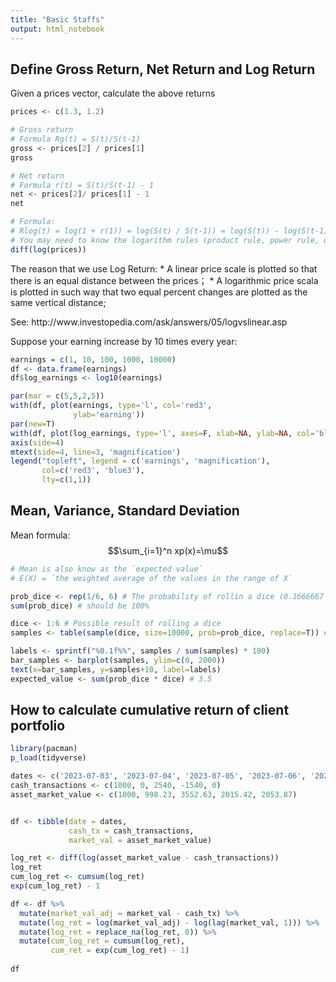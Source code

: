 ```yaml
---
title: "Basic Staffs"
output: html_notebook
---
```


## Define Gross Return, Net Return and Log Return

Given a prices vector, calculate the above returns

```r
prices <- c(1.3, 1.2)

# Gross return
# Formula Rg(t) = S(t)/S(t-1)
gross <- prices[2] / prices[1]
gross

# Net return
# Formula r(t) = S(t)/S(t-1) - 1
net <- prices[2]/ prices[1] - 1
net

# Formula:
# Rlog(t) = log(1 + r(1)) = log(S(t) / S(t-1)) = log(S(t)) - log(S(t-1))
# You may need to know the logarithm rules (product rule, power rule, quotient rule, etc), see: https://www.google.com.hk/search?q=logarithm+rules&oq=logarithm+rules&aqs=chrome..69i57j0l5.4676j0j7&sourceid=chrome&ie=UTF-8
diff(log(prices))
```

The reason that we use Log Return: 
* A linear price scale is plotted so that there is an equal distance between the prices；
* A logarithmic price scala is plotted in such way that two equal percent changes are plotted as the same vertical distance;

See: http://www.investopedia.com/ask/answers/05/logvslinear.asp

Suppose your earning increase by 10 times every year:

```r
earnings = c(1, 10, 100, 1000, 10000)
df <- data.frame(earnings)
df$log_earnings <- log10(earnings)

par(mar = c(5,5,2,5))
with(df, plot(earnings, type='l', col='red3',
              ylab='earning'))
par(new=T)
with(df, plot(log_earnings, type='l', axes=F, xlab=NA, ylab=NA, col='blue3'))
axis(side=4)
mtext(side=4, line=3, 'magnification')
legend("topleft", legend = c('earnings', 'magnification'),
       col=c('red3', 'blue3'),
       lty=c(1,1))
```

## Mean, Variance, Standard Deviation

Mean formula: 
$$\sum_{i=1}^n xp(x)=\mu$$

```r
# Mean is also know as the `expected value`
# E(X) = `the weighted average of the values in the range of X`

prob_dice <- rep(1/6, 6) # The probability of rollin a dice (0.1666667 0.1666667 0.1666667 0.1666667 0.1666667 0.1666667)
sum(prob_dice) # should be 100%

dice <- 1:6 # Possible result of rolling a dice
samples <- table(sample(dice, size=10000, prob=prob_dice, replace=T)) # Roll a dice 100 times, and build an contingency table of counts

labels <- sprintf("%0.1f%%", samples / sum(samples) * 100)
bar_samples <- barplot(samples, ylim=c(0, 2000))
text(x=bar_samples, y=samples+10, label=labels)
expected_value <- sum(prob_dice * dice) # 3.5
```

## How to calculate cumulative return of client portfolio

```r
library(pacman)
p_load(tidyverse)

dates <- c('2023-07-03', '2023-07-04', '2023-07-05', '2023-07-06', '2023-07-07')
cash_transactions <- c(1000, 0, 2540, -1540, 0)
asset_market_value <- c(1000, 998.23, 3552.63, 2015.42, 2053.87)


df <- tibble(date = dates, 
             cash_tx = cash_transactions, 
             market_val = asset_market_value)

log_ret <- diff(log(asset_market_value - cash_transactions))
log_ret
cum_log_ret <- cumsum(log_ret)
exp(cum_log_ret) - 1

df <- df %>% 
  mutate(market_val_adj = market_val - cash_tx) %>% 
  mutate(log_ret = log(market_val_adj) - log(lag(market_val, 1))) %>%
  mutate(log_ret = replace_na(log_ret, 0)) %>%
  mutate(cum_log_ret = cumsum(log_ret),
         cum_ret = exp(cum_log_ret) - 1)
           
df
```
